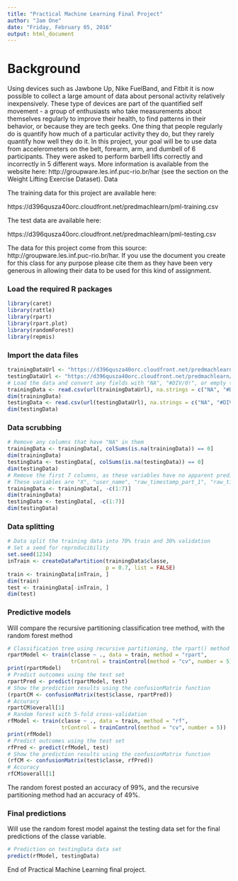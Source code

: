 ```yaml
---
title: "Practical Machine Learning Final Project"
author: "Jam One"
date: "Friday, February 05, 2016"
output: html_document
---
```

<h1>Background</h1>

<p>Using devices such as Jawbone Up, Nike FuelBand, and Fitbit it is now possible to collect a large amount of data about personal activity relatively inexpensively. These type of devices are part of the quantified self movement - a group of enthusiasts who take measurements about themselves regularly to improve their health, to find patterns in their behavior, or because they are tech geeks. One thing that people regularly do is quantify how much of a particular activity they do, but they rarely quantify how well they do it. In this project, your goal will be to use data from accelerometers on the belt, forearm, arm, and dumbell of 6 participants. They were asked to perform barbell lifts correctly and incorrectly in 5 different ways. More information is available from the website here: http://groupware.les.inf.puc-rio.br/har (see the section on the Weight Lifting Exercise Dataset).
Data</p>

<p>The training data for this project are available here:

https://d396qusza40orc.cloudfront.net/predmachlearn/pml-training.csv

The test data are available here:

https://d396qusza40orc.cloudfront.net/predmachlearn/pml-testing.csv</p>

<p>The data for this project come from this source: http://groupware.les.inf.puc-rio.br/har. If you use the document you create for this class for any purpose please cite them as they have been very generous in allowing their data to be used for this kind of assignment.</p>

<h3>Load the required R packages</h3>
```r
library(caret)
library(rattle)
library(rpart)
library(rpart.plot)
library(randomForest)
library(repmis)
```

<h3>Import the data files</h3>
```r
trainingDataUrl <- "https://d396qusza40orc.cloudfront.net/predmachlearn/pml-training.csv"
testingDataUrl <- "https://d396qusza40orc.cloudfront.net/predmachlearn/pml-testing.csv"
# Load the data and convert any fields with "NA", "#DIV/0!", or empty to NA
trainingData <- read.csv(url(trainingDataUrl), na.strings = c("NA", "#DIV/0!", ""))
dim(trainingData)
testingData <- read.csv(url(testingDataUrl), na.strings = c("NA", "#DIV/0!", ""))
dim(testingData)
```
<h3>Data scrubbing</h3>
```r
# Remove any columns that have "NA" in them
trainingData <- trainingData[, colSums(is.na(trainingData)) == 0]
dim(trainingData)
testingData <- testingData[, colSums(is.na(testingData)) == 0]
dim(testingData)
# Remove the first 7 columns, as these variables have no apparent predictive power against the classe variable.
# These variables are "X", "user_name", "raw_timestamp_part_1", "raw_timestamp_part_2", "cvtd_timestamp", "new_window" and "num_window"
trainingData <- trainingData[, -c(1:7)]
dim(trainingData)
testingData <- testingData[, -c(1:7)]
dim(testingData)
```
<h3>Data splitting</h3>
```r
# Data split the training data into 70% train and 30% validation
# Set a seed for reproducibility
set.seed(1234)
inTrain <- createDataPartition(trainingData$classe,
                               p = 0.7, list = FALSE)
train <- trainingData[inTrain, ]
dim(train)
test <- trainingData[-inTrain, ]
dim(test)
```
<h3>Predictive models</h3>
Will compare the recursive partitioning classification tree method, with the random forest method
```r
# Classification tree using recursive partitioning, the rpart() method of the rpart package with 5-fold cross validation
rpartModel <- train(classe ~ ., data = train, method = "rpart",
                    trControl = trainControl(method = "cv", number = 5))
print(rpartModel)
# Predict outcomes using the test set
rpartPred <- predict(rpartModel, test)
# Show the prediction results using the confusionMatrix function
(rpartCM <- confusionMatrix(test$classe, rpartPred))
# Accuracy
rpartCM$overall[1]
# Random forest with 5-fold cross-validation
rfModel <- train(classe ~ ., data = train, method = "rf",
                 trControl = trainControl(method = "cv", number = 5))
print(rfModel)
# Predict outcomes using the test set
rfPred <- predict(rfModel, test)
# Show the prediction results using the confusionMatrix function
(rfCM <- confusionMatrix(test$classe, rfPred))
# Accuracy
rfCM$overall[1]
```

The random forest posted an accuracy of 99%, and the recursive partitioning method had an accuracy of 49%.

<h3>Final predictions</h3>
Will use the random forest model against the testing data set for the final predictions of the classe variable.
```r
# Prediction on testingData data set
predict(rfModel, testingData)
```

End of Practical Machine Learning final project.
